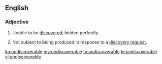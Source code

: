 ==English==

===Adjective===
{{en-adj}}
# Unable to be [[discover]]ed; hidden perfectly.
# {{label|en|legal}} Not subject to being produced in response to a [[discovery request]].

[[ku:undiscoverable]]
[[my:undiscoverable]]
[[ta:undiscoverable]]
[[te:undiscoverable]]
[[vi:undiscoverable]]